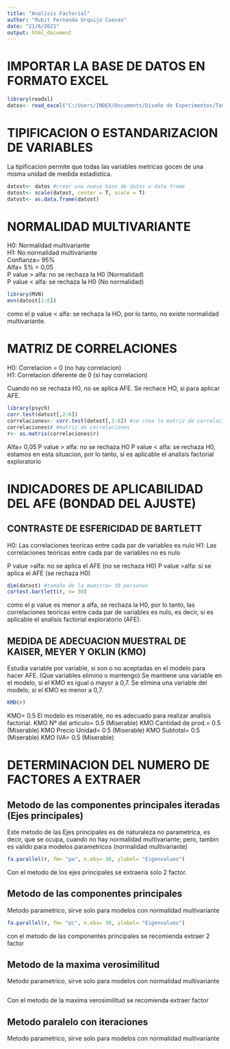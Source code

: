 ```yaml
---
title: "Analisis Factorial"
author: "Rubit Fernanda Urquijo Cuevas"
date: "21/6/2021"
output: html_document
---
```


# IMPORTAR LA BASE DE DATOS EN FORMATO EXCEL
```r
library(readxl)
datos<- read_excel("C:/Users/INDEX/Documents/Diseño de Experimentos/Temas Examen Final/af.xlsx")
```

# TIPIFICACION O ESTANDARIZACION DE VARIABLES  
La tipificacion permite que todas las variables metricas gocen de una misma unidad de medida estadistica.
```r
datost<- datos #crear una nueva base de datos o data frame
datost<- scale(datost, center = T, scale = T)
datost<- as.data.frame(datost)
```

# NORMALIDAD MULTIVARIANTE  
H0: Normalidad multivariante  
H1: No normalidad multivariante  
Confianza= 95%  
Alfa= 5% = 0,05  
P value > alfa: no se rechaza la H0 (Normalidad)  
P value < alfa: se rechaza la H0 (No normalidad)  
```r
library(MVN)
mvn(datost[2:6])
```

como el p value < alfa: se rechaza la HO, por lo tanto, no existe normalidad multivariante.  

# MATRIZ DE CORRELACIONES  
H0: Correlacion = 0 (no hay correlacion)  
H1: Correlacion diferente de 0 (si hay correlacion)  

Cuando no se rechaza H0, no se aplica AFE.
Se rechace HO, si para aplicar AFE.  
```r
library(psych)
corr.test(datost[,2:6])
correlaciones<- corr.test(datost[,2:6]) #se crea la matriz de correlaciones
correlaciones$r #matriz de correlaciones
r<- as.matrix(correlaciones$r)
```
Alfa= 0,05
P value > alfa: no se rechaza H0
P value < alfa: se rechaza H0, estamos en esta situacion, por lo tanto, si es aplicable el analisis factorial exploratorio

# INDICADORES DE APLICABILIDAD DEL AFE (BONDAD DEL AJUSTE)  
## CONTRASTE DE ESFERICIDAD DE BARTLETT  
H0: Las correlaciones teoricas entre cada par de variables es nulo
H1: Las correlaciones teoricas entre cada par de variables no es nulo  

P value >alfa: no se aplica el AFE (no se rechaza H0)
P value >alfa: si se aplica el AFE (se rechaza H0)  
```r
dim(datost) #tamaño de la muestra= 30 personas
cortest.bartlett(r, n= 30)
```
como el p value es menor a alfa, se rechaza la H0, por lo tanto, las correlaciones teoricas entre cada par de variables es nulo, es decir, si es aplicable el analisis factorial exploratorio (AFE).

## MEDIDA DE ADECUACION MUESTRAL DE KAISER, MEYER Y OKLIN (KMO)  
Estudia variable por variable, si son o no aceptadas en el modelo para hacer AFE. (Que variables elimino o mantengo)
Se mantiene una variable en el modelo, si el KMO es igual o mayor a 0,7.
Se elimina una variable del modelo, si el KMO es menor a 0,7.
```r
KMO(r)
```

KMO= 0.5 El modelo es miserable, no es adecuado para realizar analisis factorial.
KMO Nº del articulo= 0.5 (Miserable)
KMO Cantidad de prod.= 0.5 (Miserable)
KMO Precio Unidad= 0.5 (Miserable)
KMO Subtotal= 0.5 (Miserable)
KMO IVA= 0.5 (Miserable)

# DETERMINACION DEL NUMERO DE FACTORES A EXTRAER  
## Metodo de las componentes principales iteradas (Ejes principales)  
Este metodo de las Ejes principales es de naturaleza no parametrica, es decir, que se ocupa, cuando no hay normalidad multivariante; pero, tambin es valido para modelos parametricos (normalidad multivariante)

```r
fa.parallel(r, fm= "pa", n.obs= 30, ylabel= "Eigenvalues")
```
Con el metodo de los ejes principales se extraeria solo 2 factor.  

## Metodo de las componentes principales
Metodo parametrico, sirve solo para modelos con normalidad multivariante
```r
fa.parallel(r, fm= "pc", n.obs= 30, ylabel= "Eigenvalues")
```
con el metodo de las componentes principales se recomienda extraer 2 factor

## Metodo de la maxima verosimilitud  
Metodo parametrico, sirve solo para modelos con normalidad multivariante 
```r

```
Con el metodo de la maxima verosimilitud se recomienda extraer factor

## Metodo paralelo con iteraciones 
Metodo parametrico, sirve solo para modelos con normalidad multivariante
```r

```





